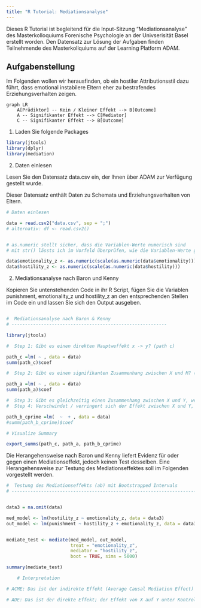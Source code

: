 ```yaml
---
title: "R Tutorial: Mediationsanalyse"
---
```


Dieses R Tutorial ist begleitend für die Input-Sitzung "Mediationsanalyse" des Masterkolloquiums Forenische Psychologie an der Univserisität Basel erstellt worden. Den Datensatz zur Lösung der Aufgaben finden Teilnehmende des Masterkollquiums auf der Learning Platform ADAM.

## Aufgabenstellung

Im Folgenden wollen wir herausfinden, ob ein hostiler Attributionsstil dazu führt, dass emotional instabilere Eltern eher zu bestrafendes Erziehungsverhalten zeigen.

::: {.callout-note  title="Überlegen Sie: Welches ist der Prädiktor? Was der Mediator?"}

```mermaid
graph LR
    A[Prädiktor] -- Kein / Kleiner Effekt --> B[Outcome]
    A -- Signifikanter Effekt --> C[Mediator]
    C -- Signifikanter Effekt --> B[Outcome]
```
:::

1.  Laden Sie folgende Packages

```r
library(jtools)
library(dplyr)
library(mediation)
```


2. Daten einlesen

Lesen Sie den Datensatz data.csv ein, der Ihnen über ADAM zur Verfügung gestellt wurde.

Dieser Datensatz enthält Daten zu Schemata und Erziehungsverhalten von Eltern.

``` r
# Daten einlesen

data = read.csv2("data.csv", sep = ";")
# alternativ: df <- read.csv2() 


# as.numeric stellt sicher, dass die Variablen-Werte numerisch sind
# mit str() lässts ich im Vorfeld überprüfen, wie die Variablen-Werte gespeichert sind

data$emotionality_z <- as.numeric(scale(as.numeric(data$emotionality)))
data$hostility_z <- as.numeric(scale(as.numeric(data$hostility)))
```

2.  Mediationsanalyse nach Baron und Kenny

Kopieren Sie untenstehenden Code in ihr R Script, fügen Sie die Variablen punishment, emotionality_z und hostility_z an den entsprechenden Stellen im Code ein und lassen Sie sich den Output ausgeben. 


``` r

#  Mediationsanalyse nach Baron & Kenny
# ----------------------------------------------------------

library(jtools)

#  Step 1: Gibt es einen direkten Hauptweffekt x -> y? (path c)

path_c =lm( ~ , data = data)
summ(path_c)$coef

#  Step 2: Gibt es einen signifikanten Zusammenhang zwischen X und M? (path a)

path_a =lm( ~ , data = data)
summ(path_a)$coef

#  Step 3: Gibt es gleichzeitig einen Zusammenhang zwischen X und Y, wenn man für X kontrolliert? (path b)
#  Step 4: Verschwindet / verringert sich der Effekt zwischen X und Y, wenn man für M kontrolliert? (path c')

path_b_cprime =lm(  ~  + , data = data)
#summ(path_b_cprime)$coef

# Visualize Summary

export_summs(path_c, path_a, path_b_cprime)
```

::: {.callout-note collapse=true  title="Exkurs: Testung des Mediationseffekts"}

Die Herangehensweise nach Baron und Kenny liefert Evidenz für oder gegen einen Mediationseffekt, jedoch keinen Test desselben. Eine Herangehensweise zur Testung des Mediationseffektes soll im Folgenden vorgestellt werden.

```r

#  Testung des Mediationseffekts (ab) mit Bootstrapped Intervals
# -------------------------------------------------------------------------------------


data3 = na.omit(data)

med_model <- lm(hostility_z ~ emotionality_z, data = data3)
out_model <- lm(punishment ~ hostility_z + emotionality_z, data = data3)


mediate_test <- mediate(med_model, out_model,
                        treat = "emotionality_z",
                        mediator = "hostility_z",
                        boot = TRUE, sims = 5000)

summary(mediate_test)

    # Interpretation

# ACME: Das ist der indirekte Effekt (Average Causal Mediation Effect) — der Teil von X’s Effect auf Y, der durch den Mediator M vermittelt wird

# ADE: Das ist der direkte Effekt; der Effekt von X auf Y unter Kontrolle des Einflusses von M

```
:::


